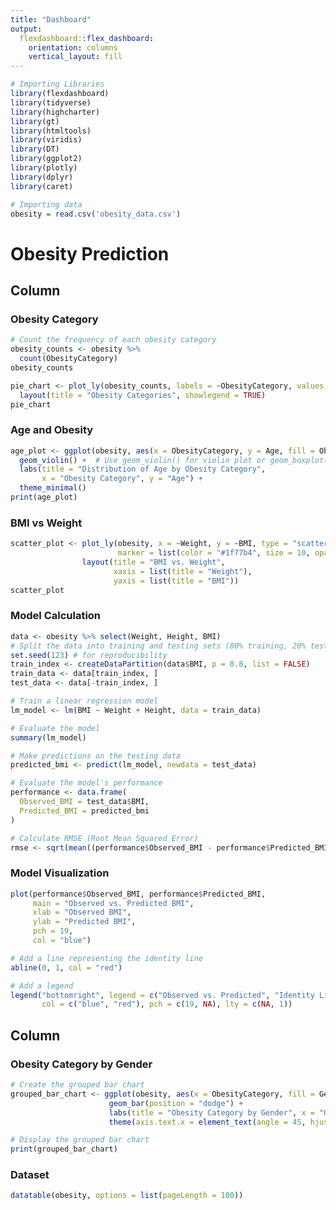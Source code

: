 ---
title: "Dashboard"
output: 
  flexdashboard::flex_dashboard:
    orientation: columns
    vertical_layout: fill
---

```{r setup, include=FALSE}
# Importing Libraries
library(flexdashboard)
library(tidyverse)
library(highcharter)
library(gt)
library(htmltools)
library(viridis)
library(DT)
library(ggplot2)
library(plotly)
library(dplyr)
library(caret)

```

```{r}
# Importing data
obesity = read.csv('obesity_data.csv')

```

Obesity Prediction
============================================================

Column {.tabset .tabset-fade data-width=650}
-----------------------------------------------------------------------

### Obesity Category

```{r}
# Count the frequency of each obesity category
obesity_counts <- obesity %>% 
  count(ObesityCategory)
obesity_counts
```


```{r}
pie_chart <- plot_ly(obesity_counts, labels = ~ObesityCategory, values = ~n, type = "pie") %>%
  layout(title = "Obesity Categories", showlegend = TRUE)
pie_chart
```

### Age and Obesity

```{r}
age_plot <- ggplot(obesity, aes(x = ObesityCategory, y = Age, fill = ObesityCategory)) +
  geom_violin() +  # Use geom_violin() for violin plot or geom_boxplot() for box plot
  labs(title = "Distribution of Age by Obesity Category", 
       x = "Obesity Category", y = "Age") +
  theme_minimal()
print(age_plot)
```

### BMI vs Weight

```{r}
scatter_plot <- plot_ly(obesity, x = ~Weight, y = ~BMI, type = "scatter", mode = "markers",
                        marker = list(color = "#1f77b4", size = 10, opacity = 0.7)) %>%
                layout(title = "BMI vs. Weight",
                       xaxis = list(title = "Weight"),
                       yaxis = list(title = "BMI"))
scatter_plot
```



### Model Calculation

```{r}
data <- obesity %>% select(Weight, Height, BMI)
# Split the data into training and testing sets (80% training, 20% testing)
set.seed(123) # for reproducibility
train_index <- createDataPartition(data$BMI, p = 0.8, list = FALSE)
train_data <- data[train_index, ]
test_data <- data[-train_index, ]

# Train a linear regression model
lm_model <- lm(BMI ~ Weight + Height, data = train_data)

# Evaluate the model
summary(lm_model)

# Make predictions on the testing data
predicted_bmi <- predict(lm_model, newdata = test_data)

# Evaluate the model's performance
performance <- data.frame(
  Observed_BMI = test_data$BMI,
  Predicted_BMI = predicted_bmi
)

# Calculate RMSE (Root Mean Squared Error)
rmse <- sqrt(mean((performance$Observed_BMI - performance$Predicted_BMI)^2))
```

### Model Visualization

```{r}
plot(performance$Observed_BMI, performance$Predicted_BMI, 
     main = "Observed vs. Predicted BMI",
     xlab = "Observed BMI",
     ylab = "Predicted BMI",
     pch = 19,
     col = "blue")

# Add a line representing the identity line
abline(0, 1, col = "red")

# Add a legend
legend("bottomright", legend = c("Observed vs. Predicted", "Identity Line"), 
       col = c("blue", "red"), pch = c(19, NA), lty = c(NA, 1))
```


Column {data-width=350}
-----------------------------------------------------------------------

### Obesity Category by Gender

```{r}
# Create the grouped bar chart
grouped_bar_chart <- ggplot(obesity, aes(x = ObesityCategory, fill = Gender)) +
                      geom_bar(position = "dodge") +
                      labs(title = "Obesity Category by Gender", x = "Obesity Category", y = "Count") +
                      theme(axis.text.x = element_text(angle = 45, hjust = 1))

# Display the grouped bar chart
print(grouped_bar_chart)
```


### Dataset

```{r}
datatable(obesity, options = list(pageLength = 100))
```



